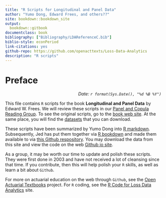 ```yaml
--- 
title: "R Scripts for Longitudinal and Panel Data"
author: "Yumo Dong, Edward Frees, and others??"
site: bookdown::bookdown_site
output:
  bookdown::gitbook
documentclass: book
bibliography: ["Bibliography/LDAReferenceC.bib"]
biblio-style: econPeriod
link-citations: yes
github-repo: https://github.com/openacttexts/Loss-Data-Analytics
description: "R scripts"
---
```


# Preface {-}

<p style="text-align:right;">
*Date: `r format(Sys.Date(), "%d %B %Y")`*</p>


This file contains `R` scripts for the book **Longitudinal and Panel Data** by Edward W. Frees. We will review these scripts in our [Panel and Copula Reading Group](https://sites.google.com/a/wisc.edu/copula-study-group/). To see the original scripts, go to the [book web site](https://instruction.bus.wisc.edu/jfrees/jfreesbooks/Longitudinal%20and%20Panel%20Data/Book/PDataBook.htm). At the same place, you will find the [datasets](https://instruction.bus.wisc.edu/jfrees/jfreesbooks/Longitudinal%20and%20Panel%20Data/Book/DataFiles.htm) that you can download. 

These scripts have been summarized by Yumo Dong into [R markdown](https://rmarkdown.rstudio.com/). Subsequently, Jed has put them together via [R bookdown](https://bookdown.org/yihui/bookdown/) and made them available to via [this Github respository](https://github.com/ewfreesRes/Long-Panel-Scripts). You may download the data from this site and view the code on the web [Github io site](https://ewfreesres.github.io/Long-Panel-Scripts/index.html).


As a group, it may be worth our time to update and polish these scripts. They were first done in 2003 and have not received a lot of cleansing since that time. If you contribute, then this will help polish your `R` skills, as well as learn a bit about `Github`. 

For more on actuarial education on the web through `Github`, see the [Open Actuarial Textbooks](https://ewfrees.github.io/) project. For `R` coding, see the [R Code for Loss Data Analytics](https://ewfrees.github.io/LDARcode/index.html) site.


